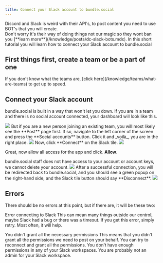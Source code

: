 ```yaml
---
title: Connect your Slack account to bundle.social
---
```


<Warning>
  Discord and Slack is weird with their API's, to post content you need to use
  BOT's that you will create. <br />
  Don't worry it's their way of doing things not our magic so they wont ban you [**learn
  more**](/knowledge/posts/dc-slack-bots.mdx).
</Warning>
In this short tutorial you will learn how to connect your Slack account to bundle.social

<h2>First things first, create a team or be a part of one</h2>
If you don't know what the teams are, [click here](/knowledge/teams/what-are-teams)
to get up to speed.

## Connect your Slack account

bundle.social is built in a way that won't let you down. If you are in a team and
there is no social account connected, your dashboard will look like this.

<Frame type='glass'>
  <img src='/images/knowledge/social-accounts/youtube/001_youtube.png' />
</Frame>
But if you are a new person joining an existing team, you will most likely see the
**Post** page first. If so, navigate to the left corner of the screen and press the
**Social accounts** button. Click it and _voilà_, you are in the right place.
<Frame type='glass'>
  <img src='/images/knowledge/social-accounts/youtube/002_youtube.png' />
</Frame>
Now, click **Connect** on the Slack tile.
<Frame type='glass'>
  <img src='/images/knowledge/social-accounts/slack/001_slack.png' />
</Frame>

Great, now allow all access for the app and click. **Allow**.

<Note>
  bundle.social staff does not have access to your account or account keys, we
  cannot delete your account.
</Note>
<Frame type='glass'>
  <img src='/images/knowledge/social-accounts/slack/002_slack.png' />
</Frame>
After a successful connection, you will be redirected back to bundle.social, and
you should see a green popup on the right-hand side, and the Slack tile button
should say **Disconnect**.
<Frame type='glass'>
  <img src='/images/knowledge/social-accounts/slack/003_slack.png' />
</Frame>

## Errors

There should be no errors at this point, but if there are, it will be these two:

<Warning>Error connecting to Slack</Warning>
This can mean many things outside our control, maybe Slack had a bug or there was
a timeout. If you get this error, simply retry. Most often, it will help.

<Warning>
  You didn't grant all the necessary permissions
</Warning>
This means that you didn't grant all the permissions we need to post on your behalf. You can try to reconnect and grant all the permissions.

<Warning>
  You don't have enough permissions in any of your Slack workspaces.
</Warning>
You are probably not an admin for your Slack workspace.
